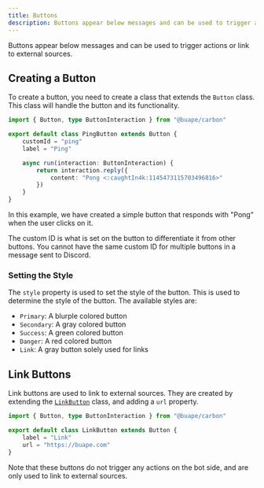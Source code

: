 ```yaml
---
title: Buttons
description: Buttons appear below messages and can be used to trigger actions or link to external sources.
---
```


Buttons appear below messages and can be used to trigger actions or link to external sources.

## Creating a Button

To create a button, you need to create a class that extends the `Button` class. This class will handle the button and its functionality.

```ts title="src/buttons/ping.ts"
import { Button, type ButtonInteraction } from "@buape/carbon"

export default class PingButton extends Button {
	customId = "ping"
	label = "Ping"

	async run(interaction: ButtonInteraction) {
		return interaction.reply({
			content: "Pong <:caughtIn4k:1145473115703496816>"
		})
	}
}
```

In this example, we have created a simple button that responds with "Pong" when the user clicks on it.

The custom ID is what is set on the button to differentiate it from other buttons. You cannot have the same custom ID for multiple buttons in a message sent to Discord.

### Setting the Style

The `style` property is used to set the style of the button. This is used to determine the style of the button. The available styles are:

- `Primary`: A blurple colored button
- `Secondary`: A gray colored button
- `Success`: A green colored button
- `Danger`: A red colored button
- `Link`: A gray button solely used for links

## Link Buttons

Link buttons are used to link to external sources. They are created by extending the [`LinkButton`](/carbon/api/classes/LinkButton) class, and adding a `url` property.

```ts title="src/buttons/link.ts"
import { Button, type ButtonInteraction } from "@buape/carbon"

export default class LinkButton extends Button {
	label = "Link"
	url = "https://buape.com"
}
```

Note that these buttons do not trigger any actions on the bot side, and are only used to link to external sources.